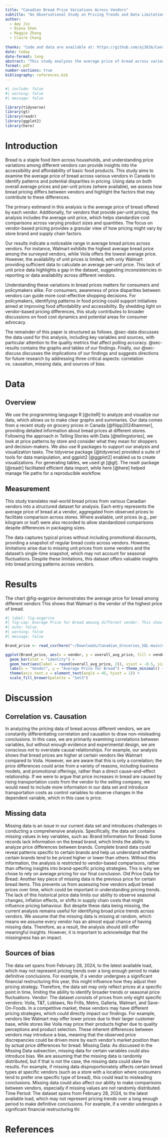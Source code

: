 ```yaml
---
title: "Canadian Bread Price Variations Across Vendors"
subtitle: "An Observational Study on Pricing Trends and Data Limitations"
author: 
  - Amy Jin
  - Diana Shen
  - Maggie Zhang 
  - Claire Chang
  
thanks: "Code and data are available at: https://github.com/aj3616/Canadian_Groceries_SQL/tree/main"
date: today
date-format: long
abstract: "This study analyzes the average price of bread across various vendors to understand pricing trends and highlight differences in consumer costs. By examining observational data, we found notable variations in bread prices between vendors, with some consistently offering higher or lower prices. These findings shed light on how vendor practices, product offerings, and possible external factors can impact bread affordability. Understanding these price variations is important for consumers seeking cost-effective options and for stakeholders aiming to address pricing disparities in everyday essentials."
format: pdf
number-sections: true
bibliography: references.bib
---
```


```r
#| include: false
#| warning: false
#| message: false

library(tidyverse)
library(gt)
library(readr)
library(ggplot2)
library(here)
```


# Introduction

Bread is a staple food item across households, and understanding price variations among different vendors can provide insights into the accessibility and affordability of basic food products. This study aims to examine the average price of bread across various vendors in Canada to identify patterns and potential disparities in pricing. Using data on both overall average prices and per-unit prices (where available), we assess how bread pricing differs between vendors and highlight the factors that may contribute to these differences.

The primary estimand in this analysis is the average price of bread offered by each vendor. Additionally, for vendors that provide per-unit pricing, the analysis includes the average unit price, which helps standardize cost comparisons across varying product sizes and quantities. The focus on vendor-based pricing provides a granular view of how pricing might vary by store brand and supply chain factors.

Our results indicate a noticeable range in average bread prices across vendors. For instance, Walmart exhibits the highest average bread price among the surveyed vendors, while Voila offers the lowest average price. However, the availability of unit prices is limited, with only Walmart providing sufficient data to calculate an average per-unit price. This lack of unit price data highlights a gap in the dataset, suggesting inconsistencies in reporting or data availability across different vendors.

Understanding these variations in bread prices matters for consumers and policymakers alike. For consumers, awareness of price disparities between vendors can guide more cost-effective shopping decisions. For policymakers, identifying patterns in food pricing could support initiatives aimed at improving food affordability and accessibility. By shedding light on vendor-based pricing differences, this study contributes to broader discussions on food cost dynamics and potential areas for consumer advocacy.

The remainder of this paper is structured as follows. @sec-data discusses the data used for this analysis, including key variables and sources, with particular attention to the quality metrics that affect polling accuracy. @sec-results contains the graphs and tables of our findings. Finally, our @sec-discuss discusses the implications of our findings and suggests directions for future research by addressing three critical aspects: correlation vs. causation, missing data, and sources of bias.


# Data {#sec-data}

## Overview

We use the programming language R [@citeR] to analyze and visualize our data, which allows us to make clear graphs and summaries. Our data comes from a recent study on grocery prices in Canada [@filipp2024hammer], providing detailed information about bread prices at different stores. Following the approach in Telling Stories with Data [@tellingstories], we look at price patterns by store and consider what they mean for shoppers and decision-makers. We also use R packages to support our analysis and visualization tasks. The tidyverse package [@tidyverse] provided a suite of tools for data manipulation, and ggplot2 [@ggplot2] enabled us to create visualizations. For generating tables, we used gt [@gt]. The readr package [@readr] facilitated efficient data import, while here [@here] helped manage file paths for a reproducible workflow.

## Measurement
	
This study translates real-world bread prices from various Canadian vendors into a structured dataset for analysis. Each entry represents the average price of bread at a vendor, aggregated from observed prices to facilitate comparison across stores. Where available, unit prices (e.g., per kilogram or loaf) were also recorded to allow standardized comparisons despite differences in packaging sizes.

The data captures typical prices without including promotional discounts, providing a snapshot of regular bread costs across vendors. However, limitations arise due to missing unit prices from some vendors and the dataset’s single-time snapshot, which may not account for seasonal fluctuations. Despite these limitations, this dataset offers valuable insights into bread pricing patterns across vendors.

# Results {#sec-results}

The chart @fig-avgprice demonstrates the average price for bread among different vendors This shows that Walmart is the vendor of the highest price of bread.

```r
#| label: fig-avgprice
#| fig-cap: Average Price for Bread amoung different vender. This show that Walmart is the vendor of the highest price of bread.
#| echo: false
#| warning: false
#| message: false

Brand_price <- read_csv(here("~/Downloads/Canadian_Groceries_SQL-main/data/02-analysis_data/temp.vendor_summary.csv"))

ggplot(Brand_price, aes(x = vendor, y = overall_avg_price, fill = vendor)) +
  geom_bar(stat = "identity") +
  geom_text(aes(label = round(overall_avg_price, 2)), vjust = -0.5, size = 2) +
  labs(x = "Vendor", y = "Average Price for Bread") + theme_minimal() +
  theme(axis.text.x = element_text(angle = 45, hjust = 1)) +
  scale_fill_brewer(palette = "Set3")

```



# Discussion {#sec-discuss}


## Correlation vs. Causation {#sec-first-point}

In analyzing the pricing data of bread across different vendors, we are constantly differentiating correlation and causation to draw non-misleading conclusions. In this case, we are primarily examining correlations between variables, but without enough evidence and experimental design, we are conscious not to overstate causal relationships. For example, our analysis shows that bread prices are higher at certain vendors like Walmart compared to Voila. However, we are aware that this is only a correlation; the price differences could arise from a variety of reasons, including business models, and promotional offerings, rather than a direct cause-and-effect relationship. If we were to argue that price increases in bread are caused by rising transportation costs from the vendor to the selling company, we would need to include more information in our data set and introduce transportation costs as control variables to observe changes in the dependent variable, which in this case is price.

## Missing data  {#sec-second-point}
Missing data is an issue in our current data set and introduces challenges in conducting a comprehensive analysis. Specifically, the data set contains missing values in key variables, such as:
Brand Information for Bread: Some records lack information on the bread brand, which limits the ability to analyze price differences between brands. Complete brand data could reveal patterns specific to certain brands and help us understand whether certain brands tend to be priced higher or lower than others. Without this information, the analysis is restricted to vendor-based comparisons, rather than offering insights into brand-specific pricing strategies. This is why we chose to rely on average pricing for our final conclusion.
Old Price Data for Bread: Another key piece of missing data is the previous price for certain bread items. This prevents us from assessing how vendors adjust bread prices over time, which could be important in understanding pricing trends. The lack of this historical price data limits our ability to observe seasonal changes, inflation effects, or shifts in supply chain costs that might influence pricing behaviour.
But despite these data being missing, the current analysis remains useful for identifying broad price trends across vendors. We assume that the missing data is missing at random, which means we assume every vendor has an almost equal chance of having missing data. Therefore, as a result, the analysis should still offer meaningful insights. However, it is important to acknowledge that the missingness has an impact.

## Sources of bias  {#sec-third-point}

The data set spans from February 28, 2024, to the latest available load, which may not represent pricing trends over a long enough period to make definitive conclusions. For example, if a vendor undergoes a significant financial restructuring this year, this might influence how they adjust their pricing strategy. Therefore, the data set may only reflect prices at a specific point in time, limiting the ability to identify broader trends or seasonal price fluctuations.
Vendor: The dataset consists of prices from only eight specific vendors: Voila, T&T, Loblaws, No Frills, Metro, Galleria, Walmart, and Save-On-Foods. In a competitive market, these vendors may have different pricing strategies, which could directly impact our findings. For example, vendors like Walmart may offer lower prices due to their larger customer base, while stores like Voila may price their products higher due to quality perceptions and product selection. These inherent differences between vendors may introduce a bias, meaning that the observed price discrepancies could be driven more by each vendor's market position than by actual price differences for bread.
Missing Data: As discussed in the Missing Data subsection, missing data for certain variables could also introduce bias. We are assuming that the missing data is randomly distributed, but if that is not the case, the missing data could skew the results. For example, if missing data disproportionately affects certain bread types at specific vendors (such as a store with a location where consumers tend to prefer one specific type of bread), this could lead to misleading conclusions. Missing data could also affect our ability to make comparisons between vendors, especially if missing values are not randomly distributed.
Time Period: The dataset spans from February 28, 2024, to the latest available load, which may not represent pricing trends over a long enough period to make definitive conclusions. For example, if a vendor undergoes a significant financial restructuring thi


\newpage


# References


